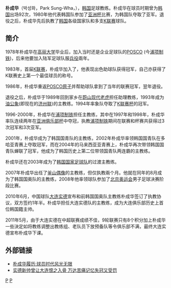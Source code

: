 {{Football player infobox
| playername          = 朴成华
| image = 
| fullname            = 박성화
| nickname            = 
| dateofbirth         = {{birth date and age|1955|5|7|df=y}}
| cityofbirth         = [[蔚山|蔚山]]
| countryofbirth      = {{KOR}}
| height              = 
| currentclub         = 
| position            = [[主教练|主教练]] (退役前为前锋)
| youthyears          = 
| youthclubs          = 
| years               = 1978-1979<br />1980–1982<br />1983–1985<br />1986–1987
| clubs               = [[浦项制铁|POSCO]]<br />陆军<br />{{tsl|en|Hallelujah FC||哈利路亚}}<br />[[浦项制铁|POSCO原子]]
| caps(goals)         = <br />服兵役<br />37 (9)<br />32 (0)
| nationalyears       = 1974–1984
| nationalteam        = {{fb|KOR}}
| nationalcaps(goals) = 92 (28)
| manageryears = 1993–1994<br />1996-2000<br />2001–2005<br />2003–2004<br />2007<br />2007–2008<br />2010-2011<br />2011-2013<br />2015-
| managerclubs = [[济州联|油公象]] <br /> [[浦项制铁|浦项制铁]] <br /> 韩国国青 <br /> [[韩国国家足球队|韩国]]<br /> [[釜山I'Park|釜山I'Park]]<br /> 韩国国奥 <br /> [[大连实德|大连实德]] <br /> [[缅甸国家足球队|缅甸]] <br /> [[庆南FC|庆南FC]]
| pcupdate            = 
| ntupdate            = 
}}

'''朴成华'''（박성화，Park Sung-Wha，{{bd|1955年|5月7日|catIdx=P朴}}），[[韩国|韩国]]足球教练。朴成华在球员时期曾为[[韩国国家足球队|韩国]]出场92次，1980年他代表韩国队参加了[[亚洲杯足球赛|亚洲杯]]比赛，为韩国队夺取了亚军。退役之后，朴成华先后执教了[[韩国国家足球队|韩国]]各级国家队和多支[[K联赛|K联赛]]球队。

== 简介 ==
1978年朴成华在[[高丽大学|高丽大学]]毕业后，加入当时还是企业足球队的[[浦项制铁|POSCO]] (今[[浦项制铁|浦项制铁]])，后来他要加入陆军足球队服[[兵役|兵役]]兩年。

1983年，首屇[[K联赛|K联赛]]，朴成华加入了{{tsl|en|Hallelujah FC||哈利路亚}}，他表现出色助球队获得冠军，自己亦获得了K联赛史上第一个最佳球员的称号。

1986年，朴成华重返[[浦项制铁|POSCO原子]]并帮助球队拿到了当年的联赛冠军，翌年退役。

退役之后，朴成华于1989年回到家乡在[[蔚山现代老虎|蔚山现代老虎]]担任助理教练，1993年成为[[济州联|油公象]](即现在的[[济州联|济州联]])的主教练。1994年率象队夺取了[[K联赛杯|K联赛杯]]的冠军。

1996-2000年，朴成华在[[浦项制铁|浦项制铁]]担任主教练，其中在1997年和1998年，朴成华率队连续两年在[[亚洲冠军联赛|亚洲俱乐部杯]]中夺冠，执教[[浦项制铁|浦项制铁]]期间在联赛和杯赛共获得过3次冠军和3次亚军。

2001年，朴成华成为了韩国国青队的主教练，2002年朴成华率领韩国国青队在多哈亚青赛上夺取冠军，而在2004年的马来西亚亚青赛上，朴成华再次带领韩国国青队蝉联了冠军，他成为了韩国历史上第二位带领国青队两连霸的主教练。

朴成华还在2003年成为了[[韩国国家足球队|韩国国家足球队]]的过渡主教练。   

2007年朴成华出任了[[釜山偶像|釜山偶像]]的主教练，但仅执教兩个月。他就在同年的8月成为了韩国国奥队的主教练，2008年他率领球队参加了[[2008年夏季奥林匹克运动会|北京奥运会]]男子足球决赛阶段比赛。

2010年6月，中国球队[[大连实德|大连实德]]宣布和前韩国国奥队主教练朴成华签订了执教协议，双方签约1年半。朴成华担任大连实德队的主教练，成为大连俱乐部历史上首位韩国籍主帅。

2011年5月，由于大连实德在中超联赛成绩不佳，9轮联赛只有8个积分加上朴成华一些決定如将教练调整出教练组、老队员下放预备队等令俱乐部不满，最终大连实德宣布朴成华下课。

== 外部链接 ==
* [http://sports.163.com/10/0615/11/697E4DTU00051C89.html 朴成华履历:球员时代风光无限] {{Wayback|url=http://sports.163.com/10/0615/11/697E4DTU00051C89.html |date=20190812000048 }}
* [http://sports.sina.com.cn/j/2010-06-16/00125041144.shtml 实德新帅曾让大连恨之入骨 万达苦痛记忆失冠又受罚] {{Wayback|url=http://sports.sina.com.cn/j/2010-06-16/00125041144.shtml |date=20190813090429 }}

[[Category:韓國足球主教練|P]]
[[Category:韩国足球运动员|P]]